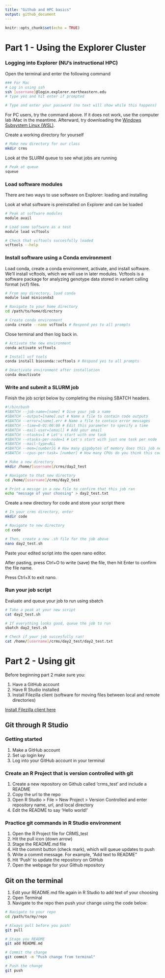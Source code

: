 ```yaml
---
title: "Github and HPC basics"
output: github_document
---
```


```r
knitr::opts_chunk$set(echo = TRUE)
```


# Part 1 - Using the Explorer Cluster

### Logging into Explorer (NU's instructional HPC)

Open the terminal and enter the following command

```bash

### For Mac
# Log in using ssh
ssh [username]@login.explorer.northeastern.edu
# type yes and hit enter if prompted

# Type and enter your password (no text will show while this happens)

```


For PC users, try the command above. If it does not work, use the computer lab iMac in the meantime. Afterward, try downloading the [Windows Subsystem Linux (WSL)](https://learn.microsoft.com/en-us/windows/wsl/install).

Create a working directory for yourself

```bash
# Make new directory for our class
mkdir crms

```


Look at the SLURM queue to see what jobs are running

```bash
# Peak at queue
squeue

```

### Load software modules

There are two ways to use software on Explorer: loading and installing

Look at what software is preinstalled on Explorer and can be loaded

```bash
# Peak at software modules
module avail

# Load some software as a test
module load vcftools

# Check that vcftools succesfully loaded
vcftools --help

```


### Install software using a Conda environment

Load conda, create a conda environment, activate, and install software. We'll install vcftools, which we will use in later modules. Vcftools is a software package for analyzing genotype data stored in variant calling format (vcf) files.


```bash
# From any directory, load conda
module load miniconda3

# Navigate to your home directory
cd /path/to/home/directory

# Create conda environment
conda create --name vcftools # Respond yes to all prompts

```

Close terminal and then log back in.

```bash
# Activate the new environment
conda activate vcftools

# Install vcf tools
conda install bioconda::vcftools # Respond yes to all prompts

# Deactivate environment after installation
conda deactivate

```


### Write and submit a SLURM job

Finish the job script below by completing the missing SBATCH headers.

```bash

#!/bin/bash
#SBATCH --job-name=[name] # Give your job a name
#SBATCH --output=[name].out # Name a file to contain code outputs
#SBATCH --error=[name].err # Name a file to contain error messages
#SBATCH --time=0-01:00:00 # Edit this parameter to specify a time
#SBATCH --mail-user=[email] # Add your email
#SBATCH --ntasks=1 # Let's start with one task
#SBATCH --ntasks-per-node=1 # Let's start with just one task per node
#SBATCH --mail-type=ALL
#SBATCH --mem=[number]G # How many gigabytes of memory does this job need?
#SBATCH --cpus-per-task= [number] # How many CPUs do you think this code needs?

# Make a new directory
mkdir /home/[username]/crms/day2_test

# Navigate to that new directory
cd /home/[username]/crms/day2_test

# Print a messge in a new file to confirm that this job ran
echo "message of your choosing" > day2_test.txt

```

Create a new directory for code and store your script there

```bash

# In your crms directory, enter
mkdir code

# Navigate to new directory
cd code

# Then, create a new .sh file for the job above
nano day2_test.sh

```

Paste your edited script into the open nano editor.


After pasting, press Ctrl+O to write (save) the file, then hit Enter to confirm the file name.


Press Ctrl+X to exit nano.

### Run your job script

Evaluate and queue your job to run using sbatch

```bash
# Take a peak at your new script
cat day2_test.sh

# If everything looks good, queue the job to run
sbatch day2_test.sh

# Check if your job succesfully ran!
cat /home/[username]/crms/day2_test/day2_test.txt

```


# Part 2 - Using git

Before beginning part 2 make sure you:

1. Have a GitHub account
2. Have R Studio installed
3. Install Filezilla client (software for moving files between local and remote directories)

[Install Filezilla client here](https://filezilla-project.org/)

## Git through R Studio

### Getting started

1. Make a GitHub account
2. Set up login key
3. Log into your GitHub account in your terminal


### Create an R Project that is version controlled with git

1. Create a new repository on Github called 'crms_test' and include a README
2. Copy the url to the repo
3. Open R Studio > File > New Project > Version Controlled and enter repository name, url, and local directory
4. Edit the README to say 'Hello world!'


### Practice git commands in R Studio environment
1. Open the R Project file for CRMS_test
2. Hit the pull icon (down arrow)
3. Stage the README.md file
4. Hit the commit button (check mark), which will queue updates to push
5. Write a commit message. For example, "Add text to README"
6. Hit 'Push' to update the repository on GitHub
7. Open the webpage for your Github repository


## Git on the terminal
1. Edit your README.md file again in R Studio to add text of your choosing
2. Open Terminal
3. Navigate to the repo then push your change using the code below:

```bash
# Navigate to your repo
cd /path/to/my/repo

# Always pull before you push!
git pull

# Stage you README
git add README.md

# Commit the change
git commit -m "Push change from terminal"

# Push the change
git push

```
